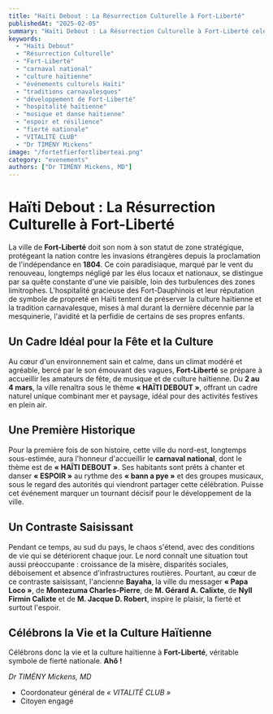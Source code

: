 ```yaml
---
title: "Haïti Debout : La Résurrection Culturelle à Fort-Liberté"
publishedAt: "2025-02-05"
summary: "Haïti Debout : La Résurrection Culturelle à Fort-Liberté celebrates the historical significance of Fort-Liberté, a city known for its strategic importance since Haiti's independence in 1804. From March 2 to 4, the city will host its first national carnival under the theme 'HAÏTI DEBOUT,' promoting hope and resilience through music and dance. This event aims to revitalize the local culture and mark a turning point for the city's development amidst challenges faced in other regions of Haiti."
keywords:
  - "Haïti Debout"
  - "Résurrection Culturelle"
  - "Fort-Liberté"
  - "carnaval national"
  - "culture haïtienne"
  - "événements culturels Haïti"
  - "traditions carnavalesques"
  - "développement de Fort-Liberté"
  - "hospitalité haïtienne"
  - "musique et danse haïtienne"
  - "espoir et résilience"
  - "fierté nationale"
  - "VITALITÉ CLUB"
  - "Dr TIMÉNY Mickens"
image: "/fortetfierfortliberteai.png"
category: "evenements"
authors: ["Dr TIMÉNY Mickens, MD"]
---
```


# Haïti Debout : La Résurrection Culturelle à Fort-Liberté

La ville de **Fort-Liberté** doit son nom à son statut de zone stratégique, protégeant la nation contre les invasions étrangères depuis la proclamation de l'indépendance en **1804**. Ce coin paradisiaque, marqué par le vent du renouveau, longtemps négligé par les élus locaux et nationaux, se distingue par sa quête constante d'une vie paisible, loin des turbulences des zones limitrophes. L'hospitalité gracieuse des Fort-Dauphinois et leur réputation de symbole de propreté en Haïti tentent de préserver la culture haïtienne et la tradition carnavalesque, mises à mal durant la dernière décennie par la mesquinerie, l'avidité et la perfidie de certains de ses propres enfants.

## Un Cadre Idéal pour la Fête et la Culture

Au cœur d'un environnement sain et calme, dans un climat modéré et agréable, bercé par le son émouvant des vagues, **Fort-Liberté** se prépare à accueillir les amateurs de fête, de musique et de culture haïtienne. Du **2 au 4 mars**, la ville renaîtra sous le thème **« HAÏTI DEBOUT »**, offrant un cadre naturel unique combinant mer et paysage, idéal pour des activités festives en plein air.

## Une Première Historique

Pour la première fois de son histoire, cette ville du nord-est, longtemps sous-estimée, aura l'honneur d'accueillir le **carnaval national**, dont le thème est de **« HAÏTI DEBOUT »**. Ses habitants sont prêts à chanter et danser **« ESPOIR »** au rythme des **« bann a pye »** et des groupes musicaux, sous le regard des autorités qui viendront partager cette célébration. Puisse cet événement marquer un tournant décisif pour le développement de la ville.

## Un Contraste Saisissant

Pendant ce temps, au sud du pays, le chaos s'étend, avec des conditions de vie qui se détériorent chaque jour. Le nord connaît une situation tout aussi préoccupante : croissance de la misère, disparités sociales, déboisement et absence d'infrastructures routières. Pourtant, au cœur de ce contraste saisissant, l'ancienne **Bayaha**, la ville du messager **« Papa Loco »**, de **Montezuma Charles-Pierre**, de **M. Gérard A. Calixte**, de **Nyll Firmin Calixte** et de **M. Jacque D. Robert**, inspire le plaisir, la fierté et surtout l'espoir.

## Célébrons la Vie et la Culture Haïtienne

Célébrons donc la vie et la culture haïtienne à **Fort-Liberté**, véritable symbole de fierté nationale. **Ahô !**

*Dr TIMÉNY Mickens, MD*  
- Coordonateur général de *« VITALITÉ CLUB »*  
- Citoyen engagé